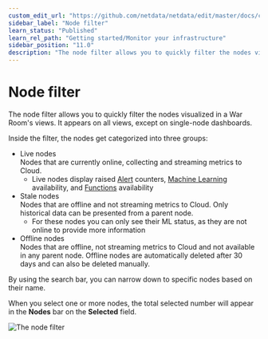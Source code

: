 ```yaml
---
custom_edit_url: "https://github.com/netdata/netdata/edit/master/docs/cloud/visualize/node-filter.md"
sidebar_label: "Node filter"
learn_status: "Published"
learn_rel_path: "Getting started/Monitor your infrastructure"
sidebar_position: "11.0"
description: "The node filter allows you to quickly filter the nodes visualized in a War Room's views."
---
```

# Node filter

The node filter allows you to quickly filter the nodes visualized in a War Room's views.
It appears on all views, except on single-node dashboards.

Inside the filter, the nodes get categorized into three groups:

- Live nodes  
  Nodes that are currently online, collecting and streaming metrics to Cloud.
  - Live nodes display 
  raised [Alert](/docs/getting-started/monitor-your-infrastructure/view-active-alerts) counters,
   [Machine Learning](/docs/troubleshooting-and-machine-learning/machine-learning-ml-powered-anomaly-detection) availability, 
   and [Functions](/docs/troubleshooting-and-machine-learning/functions) availability
- Stale nodes  
  Nodes that are offline and not streaming metrics to Cloud. Only historical data can be presented from a parent node.
  - For these nodes you can only see their ML status, as they are not online to provide more information
- Offline nodes  
  Nodes that are offline, not streaming metrics to Cloud and not available in any parent node.
  Offline nodes are automatically deleted after 30 days and can also be deleted manually.

By using the search bar, you can narrow down to specific nodes based on their name.

When you select one or more nodes, the total selected number will appear in the **Nodes** bar on the **Selected** field.

![The node filter](https://user-images.githubusercontent.com/70198089/225249850-60ce4fcc-4398-4412-a6b5-6082308f4e60.png)
